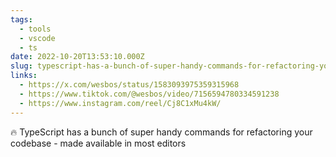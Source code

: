 ```yaml
---
tags:
  - tools
  - vscode
  - ts
date: 2022-10-20T13:53:10.000Z
slug: typescript-has-a-bunch-of-super-handy-commands-for-refactoring-your-codebase
links:
  - https://x.com/wesbos/status/1583093975359315968
  - https://www.tiktok.com/@wesbos/video/7156594780334591238
  - https://www.instagram.com/reel/Cj8C1xMu4kW/
---
```


🔥 TypeScript has a bunch of super handy commands for refactoring your codebase - made available in most editors
